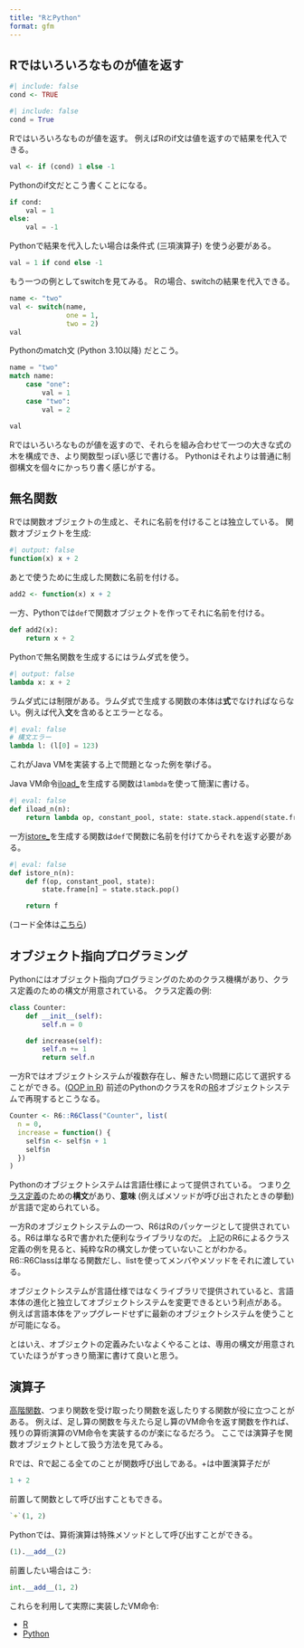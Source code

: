 ```yaml
---
title: "RとPython"
format: gfm
---
```


## Rではいろいろなものが値を返す

```r
#| include: false
cond <- TRUE
```

```python
#| include: false
cond = True
```

Rではいろいろなものが値を返す。
例えばRのif文は値を返すので結果を代入できる。

```r
val <- if (cond) 1 else -1
```

Pythonのif文だとこう書くことになる。

```python
if cond:
    val = 1
else:
    val = -1
```

Pythonで結果を代入したい場合は条件式 (三項演算子) を使う必要がある。

```python
val = 1 if cond else -1
```

もう一つの例としてswitchを見てみる。
Rの場合、switchの結果を代入できる。

```r
name <- "two"
val <- switch(name,
              one = 1,
              two = 2)
val
```

Pythonのmatch文 (Python 3.10以降) だとこう。

```python
name = "two"
match name:
    case "one":
        val = 1
    case "two":
        val = 2

val
```

Rではいろいろなものが値を返すので、それらを組み合わせて一つの大きな式の木を構成でき、より関数型っぽい感じで書ける。
Pythonはそれよりは普通に制御構文を個々にかっちり書く感じがする。

## 無名関数

Rでは関数オブジェクトの生成と、それに名前を付けることは独立している。
関数オブジェクトを生成:

```r
#| output: false
function(x) x + 2
```

あとで使うために生成した関数に名前を付ける。

```r
add2 <- function(x) x + 2
```

一方、Pythonでは`def`で関数オブジェクトを作ってそれに名前を付ける。

```python
def add2(x):
    return x + 2
```

Pythonで無名関数を生成するにはラムダ式を使う。

```python
#| output: false
lambda x: x + 2
```

ラムダ式には制限がある。ラムダ式で生成する関数の本体は**式**でなければならない。例えば代入**文**を含めるとエラーとなる。

```python
#| eval: false
# 構文エラー
lambda l: (l[0] = 123)
```

これがJava VMを実装する上で問題となった例を挙げる。

Java VM命令[iload_<n>](https://docs.oracle.com/javase/specs/jvms/se22/html/jvms-6.html#jvms-6.5.iload_n)を生成する関数は`lambda`を使って簡潔に書ける。

```python
#| eval: false
def iload_n(n):
    return lambda op, constant_pool, state: state.stack.append(state.frame[n])
```

一方[istore_<n>](https://docs.oracle.com/javase/specs/jvms/se22/html/jvms-6.html#jvms-6.5.istore_n)を生成する関数は`def`で関数に名前を付けてからそれを返す必要がある。

```python
#| eval: false
def istore_n(n):
    def f(op, constant_pool, state):
        state.frame[n] = state.stack.pop()

    return f
```

(コード全体は[こちら](https://github.com/igjit/jvmrp/blob/42d17b9e87249e0777bee7e2cb77c38507c1c443/src/jvmrp/operation.py))

## オブジェクト指向プログラミング

Pythonにはオブジェクト指向プログラミングのためのクラス機構があり、クラス定義のための構文が用意されている。
クラス定義の例:

```python
class Counter:
    def __init__(self):
        self.n = 0

    def increase(self):
        self.n += 1
        return self.n
```

一方Rではオブジェクトシステムが複数存在し、解きたい問題に応じて選択することができる。([OOP in R](https://adv-r.hadley.nz/oo.html#oop-in-r))
前述のPythonのクラスをRの[R6](https://r6.r-lib.org/)オブジェクトシステムで再現するとこうなる。

```r
Counter <- R6::R6Class("Counter", list(
  n = 0,
  increase = function() {
    self$n <- self$n + 1
    self$n
  })
)
```

Pythonのオブジェクトシステムは言語仕様によって提供されている。
つまり[クラス定義](https://docs.python.org/ja/3/reference/compound_stmts.html#class-definitions)のための**構文**があり、**意味** (例えばメソッドが呼び出されたときの挙動) が言語で定められている。

一方Rのオブジェクトシステムの一つ、R6はRのパッケージとして提供されている。R6は単なるRで書かれた便利なライブラリなのだ。
上記のR6によるクラス定義の例を見ると、純粋なRの構文しか使っていないことがわかる。R6::R6Classは単なる関数だし、listを使ってメンバやメソッドをそれに渡している。

オブジェクトシステムが言語仕様ではなくライブラリで提供されていると、言語本体の進化と独立してオブジェクトシステムを変更できるという利点がある。
例えば言語本体をアップグレードせずに最新のオブジェクトシステムを使うことが可能になる。

とはいえ、オブジェクトの定義みたいなよくやることは、専用の構文が用意されていたほうがすっきり簡潔に書けて良いと思う。

## 演算子

[高階関数](https://ja.wikipedia.org/wiki/%E9%AB%98%E9%9A%8E%E9%96%A2%E6%95%B0)、つまり関数を受け取ったり関数を返したりする関数が役に立つことがある。
例えば、足し算の関数を与えたら足し算のVM命令を返す関数を作れば、残りの算術演算のVM命令を実装するのが楽になるだろう。
ここでは演算子を関数オブジェクトとして扱う方法を見てみる。

Rでは、Rで起こる全てのことが関数呼び出しである。+は中置演算子だが

```r
1 + 2
```

前置して関数として呼び出すこともできる。

```r
`+`(1, 2)
```

Pythonでは、算術演算は特殊メソッドとして呼び出すことができる。

```python
(1).__add__(2)
```

前置したい場合はこう:

```python
int.__add__(1, 2)
```

これらを利用して実際に実装したVM命令:

- [R](https://github.com/igjit/jvmrr/blob/9bf7aa8fc01b825a11bad39894e8d95fe0f7aeb8/R/operation.R#L79-L89)
- [Python](https://github.com/igjit/jvmrp/blob/42d17b9e87249e0777bee7e2cb77c38507c1c443/src/jvmrp/operation.py#L151-L155)
